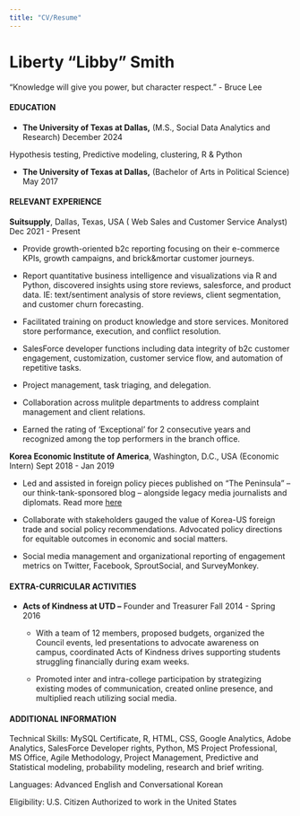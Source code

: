 ---
title: "CV/Resume"
---

# Liberty "Libby" Smith

"Knowledge will give you power, but character respect." - Bruce Lee

#### **EDUCATION**

-   **The University of Texas at Dallas,** (M.S., Social Data Analytics and Research) December 2024

Hypothesis testing, Predictive modeling, clustering, R & Python

-   **The University of Texas at Dallas,** (Bachelor of Arts in Political Science) May 2017

#### **RELEVANT EXPERIENCE**

**Suitsupply**, Dallas, Texas, USA ( Web Sales and Customer Service Analyst) Dec 2021 - Present

-   Provide growth-oriented b2c reporting focusing on their e-commerce KPIs, growth campaigns, and brick&mortar customer journeys.

-   Report quantitative business intelligence and visualizations via R and Python, discovered insights using store reviews, salesforce, and product data. IE: text/sentiment analysis of store reviews, client segmentation, and customer churn forecasting.

-   Facilitated training on product knowledge and store services. Monitored store performance, execution, and conflict resolution.

-   SalesForce developer functions including data integrity of b2c customer engagement, customization, customer service flow, and automation of repetitive tasks.

-   Project management, task triaging, and delegation.

-   Collaboration across mulitple departments to address complaint management and client relations.

-   Earned the rating of 'Exceptional' for 2 consecutive years and recognized among the top performers in the branch office.

**Korea Economic Institute of America**, Washington, D.C., USA (Economic Intern) Sept 2018 - Jan 2019

-   Led and assisted in foreign policy pieces published on "The Peninsula" -- our think-tank-sponsored blog -- alongside legacy media journalists and diplomats. Read more [here](https://libertysmith.github.io/datacollectionmethods/writing.html)

-   Collaborate with stakeholders gauged the value of Korea-US foreign trade and social policy recommendations. Advocated policy directions for equitable outcomes in economic and social matters.

-   Social media management and organizational reporting of engagement metrics on Twitter, Facebook, SproutSocial, and SurveyMonkey.

#### **EXTRA-CURRICULAR ACTIVITIES**

-   **Acts of Kindness at UTD --** Founder and Treasurer Fall 2014 - Spring 2016

    -   With a team of 12 members, proposed budgets, organized the Council events, led presentations to advocate awareness on campus, coordinated Acts of Kindness drives supporting students struggling financially during exam weeks.

    -   Promoted inter and intra-college participation by strategizing existing modes of communication, created online presence, and multiplied reach utilizing social media.

#### **ADDITIONAL INFORMATION**

Technical Skills: MySQL Certificate, R, HTML, CSS, Google Analytics, Adobe Analytics, SalesForce Developer rights, Python, MS Project Professional, MS Office, Agile Methodology, Project Management, Predictive and Statistical modeling, probability modeling, research and brief writing.

Languages: Advanced English and Conversational Korean

Eligibility: U.S. Citizen Authorized to work in the United States
